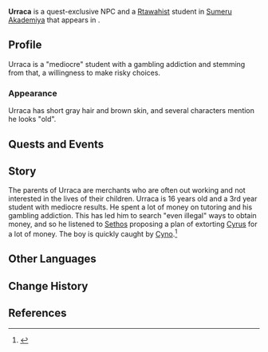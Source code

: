 {{Character Infobox
|type             = Quest NPC
|image            = NPC Urraca.png
|realname         = <!-- Optional, if different from in-game name -->
|deceased         = <!-- Past (for deceased prior to events of the game) or free response -->
|region           = Sumeru
|affiliation      = Rtawahist
}}
'''Urraca''' is a quest-exclusive NPC and a [[Rtawahist]] student in [[Sumeru Akademiya]] that appears in {{Quest|Oathkeeper}}.

==Profile==
Urraca is a "mediocre" student with a gambling addiction and stemming from that, a willingness to make risky choices.

===Appearance===
Urraca has short gray hair and brown skin, and several characters mention he looks "old".
==Quests and Events==
{{Quests and Events}}

==Story==
The parents of Urraca are merchants who are often out working and not interested in the lives of their children. Urraca is 16 years old and a 3rd year student with mediocre results. He spent a lot of money on tutoring and his gambling addiction. This has led him to search "even illegal" ways to obtain money, and so he listened to [[Sethos]] proposing a plan of extorting [[Cyrus (Sumeru)|Cyrus]] for a lot of money. The boy is quickly caught by [[Cyno]].<ref>{{Ref/Quest|The Mysterious Letter}}</ref> 
<!--
==Character Mentions==
{{Character Mentions}}

==Trivia==
Unhide if a Note is used on the page. (See Asase Hibiki's page for an example usage.)
==Notes==
{{Reflist|note=1}}
-->
==Other Languages==
{{Other Languages|default_hidden=1
|en      = Urraca
|zhs     = 乌拉卡
|zhs_rm  = Wūlākǎ
|zht     = 烏拉卡
|zht_rm  = Wūlākǎ
|ja      = ウラカ
|ko      = 우라카
|es      = Zagy
|fr      = Urraca
|ru      = Уррака
|th      = Urraca
|vi      = Urraca
|de      = Urraca
|id      = Urraca
|pt      = Urraca
|tr      = Urraca
|it      = Urraca
}}

==Change History==
{{Change History|introduced=4.6}}

==References==
{{Reflist}}